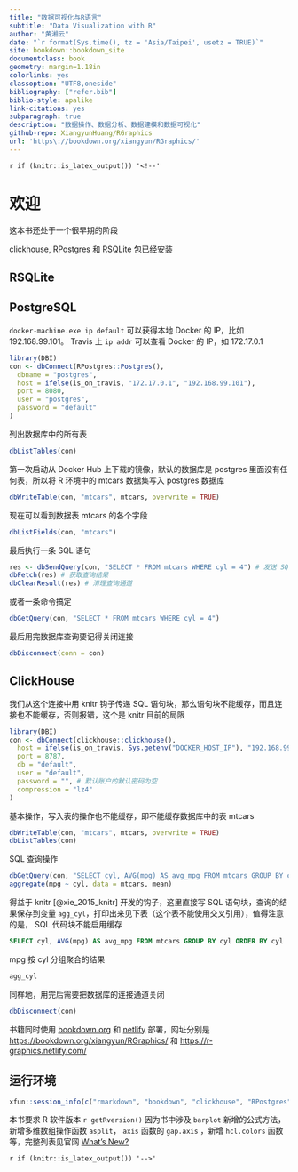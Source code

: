 ```yaml
---
title: "数据可视化与R语言"
subtitle: "Data Visualization with R"
author: "黄湘云"
date: "`r format(Sys.time(), tz = 'Asia/Taipei', usetz = TRUE)`"
site: bookdown::bookdown_site
documentclass: book
geometry: margin=1.18in
colorlinks: yes
classoption: "UTF8,oneside"
bibliography: ["refer.bib"]
biblio-style: apalike
link-citations: yes
subparagraph: true
description: "数据操作、数据分析、数据建模和数据可视化"
github-repo: XiangyunHuang/RGraphics
url: 'https\://bookdown.org/xiangyun/RGraphics/'
---
```


`r if (knitr::is_latex_output()) '<!--'` 

# 欢迎 {#welcome .unnumbered}

::: warning
这本书还处于一个很早期的阶段
:::

clickhouse, RPostgres 和 RSQLite 包已经安装

## RSQLite

## PostgreSQL

`docker-machine.exe ip default` 可以获得本地 Docker 的 IP，比如 192.168.99.101。 Travis 上 `ip addr` 可以查看 Docker 的 IP，如 172.17.0.1

```r
library(DBI)
con <- dbConnect(RPostgres::Postgres(),
  dbname = "postgres",
  host = ifelse(is_on_travis, "172.17.0.1", "192.168.99.101"),
  port = 8080,
  user = "postgres",
  password = "default"
)
```

列出数据库中的所有表

```r
dbListTables(con)
```

第一次启动从 Docker Hub 上下载的镜像，默认的数据库是 postgres 里面没有任何表，所以将 R 环境中的 mtcars 数据集写入 postgres 数据库

```r
dbWriteTable(con, "mtcars", mtcars, overwrite = TRUE)
```

现在可以看到数据表 mtcars 的各个字段

```r
dbListFields(con, "mtcars")
```

最后执行一条 SQL 语句

```r
res <- dbSendQuery(con, "SELECT * FROM mtcars WHERE cyl = 4") # 发送 SQL 语句
dbFetch(res) # 获取查询结果
dbClearResult(res) # 清理查询通道
```

或者一条命令搞定

```r
dbGetQuery(con, "SELECT * FROM mtcars WHERE cyl = 4")
```

最后用完数据库查询要记得关闭连接

```r
dbDisconnect(conn = con)
```


## ClickHouse

我们从这个连接中用 knitr 钩子传递 SQL 语句块，那么语句块不能缓存，而且连接也不能缓存，否则报错，这个是 knitr 目前的局限

```r
library(DBI)
con <- dbConnect(clickhouse::clickhouse(),
  host = ifelse(is_on_travis, Sys.getenv("DOCKER_HOST_IP"), "192.168.99.101"),
  port = 8787,
  db = "default",
  user = "default",
  password = "", # 默认账户的默认密码为空
  compression = "lz4"
)
```

基本操作，写入表的操作也不能缓存，即不能缓存数据库中的表 mtcars

```r
dbWriteTable(con, "mtcars", mtcars, overwrite = TRUE)
dbListTables(con)
```

SQL 查询操作

```r
dbGetQuery(con, "SELECT cyl, AVG(mpg) AS avg_mpg FROM mtcars GROUP BY cyl ORDER BY cyl")
aggregate(mpg ~ cyl, data = mtcars, mean)
```

得益于 knitr [@xie_2015_knitr] 开发的钩子，这里直接写 SQL 语句块，查询的结果保存到变量 `agg_cyl`，打印出来见下表（这个表不能使用交叉引用），值得注意的是， SQL 代码块不能启用缓存 

```sql
SELECT cyl, AVG(mpg) AS avg_mpg FROM mtcars GROUP BY cyl ORDER BY cyl
```

mpg 按 cyl 分组聚合的结果

```r
agg_cyl
```

同样地，用完后需要把数据库的连接通道关闭

```r
dbDisconnect(con)
```

书籍同时使用 [bookdown.org](https://bookdown.org) 和 [netlify](https://www.netlify.com) 部署，网址分别是 <https://bookdown.org/xiangyun/RGraphics/> 和 <https://r-graphics.netlify.com/>

## 运行环境 {#session-info}

```r
xfun::session_info(c("rmarkdown", "bookdown", "clickhouse", "RPostgres"))
```

::: rmdnote
本书要求 R 软件版本 `r getRversion()` 因为书中涉及 `barplot` 新增的公式方法，新增多维数组操作函数 `asplit`， `axis` 函数的 `gap.axis` ，新增 `hcl.colors` 函数等，完整列表见官网 [What's New?](https://cran.r-project.org/doc/manuals/r-release/NEWS.html)
:::

`r if (knitr::is_latex_output()) '-->'`
